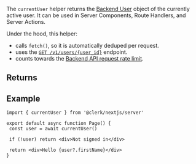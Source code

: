 The `currentUser` helper returns the [Backend User](/docs/references/backend/types/backend-user) object of the currently active user. It can be used in Server Components, Route Handlers, and Server Actions.

Under the hood, this helper:
- calls `fetch()`, so it is automatically deduped per request.
- uses the [`GET /v1/users/{user_id}`](/docs/reference/backend-api/tag/Users#operation/GetUser) endpoint.
- counts towards the [Backend API request rate limit](/docs/backend-requests/resources/rate-limits#rate-limits).

## Returns

## Example

```tsx {{ filename: 'app/page.tsx' }}
import { currentUser } from '@clerk/nextjs/server'

export default async function Page() {
 const user = await currentUser()

 if (!user) return <div>Not signed in</div>

 return <div>Hello {user?.firstName}</div>
}
```
